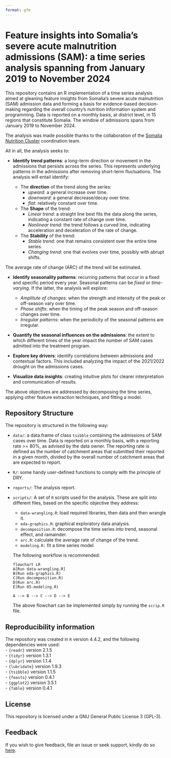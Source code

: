 ```yaml
---
format: gfm
---
```

#  Feature insights into Somalia’s severe acute malnutrition admissions (SAM): a  time series analysis spanning from January 2019 to November 2024

This repository contains an R implementation of a time series analysis aimed at gleaning feature insights from Somalia's severe acute malnutrition (SAM) admission data and forming a basis for evidence-based decision-making regarding the overall country's nutrition information system and programming. Data is reported on a monthly basis, at district level, in 15 regions that constitute Somalia. The window of admissions spans from January 2019 to November 2024.

::: {.callout-note}
The analysis was made possible thanks to the collaboration of the [Somalia Nutrition Cluster](https://response.reliefweb.int/somalia/nutrition) coordination team.
:::

All in all, the analysis seeks to: 

  + **Identify trend patterns**: a long-term direction or movement in the admissions that persists across the series. This represents underlying 
  patterns in the admissions after removing short-term fluctuations. The analysis will entail identify:

      - The **direction** of the trend along the series: 
          - *upward*: a general increase over time. 
          - *downward*: a general decrease/decay over time.
          - *flat*: relatively constant over time.
      - The **Shape** of the trend:
          - *Linear trend*: a straight line best fits the data along the series, indicating a constant rate of change over time.
          - *Nonlinear trend*: the trend follows a curved line, indicating acceleration and deceleration of the rate of change.
      - The **Stability** of the trend:
          - *Stable trend*: one that remains consistent over the entire time series.
          - *Changing trend*: one that evolves over time, possibly with abrupt shifts.  
  
  The average rate of change (ARC) of the trend will be estimated.  

  + **Identify seasonality patterns**: recurring patterns that occur in a fixed and specific period every year. Seasonal patterns can be *fixed* or *time-varying*. If the latter, the analysis will explore: 
      - *Amplitute of changes*: when the strength and intensity of the peak or off-season vary over time.
      - *Phase shifts*: when the timing of the peak season and off-season changes over time. 
      - *Irregular patterns*: when the periodicity of the seasonal patterns are irregular.  

  + **Quantify the seasonal influences on the admissions**: the extent to which different times of the year impact the number of SAM cases admitted into the treatment program.  

  + **Explore key drivers**: identify correlations between admissions and contextual factors. This included analyzing the impact of the 2021/2022 drought on the admissions cases. 

  + **Visualize data insights**: creating intuitive plots for clearer interpretation and communication of results.

The above objectives are addressed by decomposing the time series, applying other feature extraction techniques, and fitting a model. 

## Repository Structure
The repository is structured in the following way:

  + `data/`: a data.frame of class `tsibble` containing the admissions of SAM cases over time. Data is reported on a monthly basis, with a reporting rate >= 80%, as advised by the data owner. The reporting rate is defined as the number of catchment areas that submitted their reported in a given month, divided by the overall number of catchment areas that are expected to report. 
  + `R/`: some handy user-defined functions to comply with the principle of DRY.  
  + `reports/`: The analysis report.
  + `scripts/`: A set of `R` scripts used for the analysis. These are split into different files, based on the specific objective they address: 
      - `data-wrangling.R`: load required libraries, then data and then wrangle it. 
      - `eda-graphics.R`: graphical exploratory data analysis.
      - `decomposition.R`: decompose the time series into trend, seasonal effect, and ramainder.
      - `arc.R`: calculate the average rate of change of the trend.
      - `modeling.R:` fit a time series model. 

    The following workflow is recommended: 
    ```mermaid
    flowchart LR
    A[Run data-wrangling.R] 
    B(Run eda-graphics.R)
    C(Run decomposition.R)
    D(Run arc.R)
    E(Run 05-modeling.R)

    A --> B --> C --> D --> E
    ```
The above flowchart can be implemented simply by running the `scrip.R` file.

## Reproducibility information
The repository was created in `R` version 4.4.2, and the following dependencies were used:  
  - `{readr}` version 2.1.5  
  - `{tidyr}` version 1.3.1  
  - `{dplyr}` version 1.1.4  
  - `{lubridate}` version 1.9.3  
  - `{tsibble}` version 1.1.5  
  - `{feasts}` version 0.4.1  
  - `{ggplot2}` version 3.5.1  
  - `{fable}` version 0.4.1  

## License
This repository is licensed under a GNU General Public License 3 (GPL-3).  

## Feedback
If you wish to give feedback, file an issue or seek support, kindly do so [here](https://github.com/nutimes/som-sam-admit/issues).